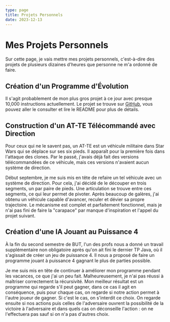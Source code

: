 ```yaml
---
type: page
title: Projets Personnels
date: 2023-12-13
---
```


# Mes Projets Personnels

Sur cette page, je vais mettre mes projets personnels, c'est-à-dire des projets de plusieurs dizaines d'heures que personne ne m'a ordonné de faire.

## Création d'un Programme d'Évolution

Il s'agit probablement de mon plus gros projet à ce jour avec presque 10,000 instructions actuellement. Le projet se trouve sur [GitHub](https://github.com/JRLapierre/Evolution1), vous pouvez aller le consulter et lire le README pour plus de détails.

## Construction d'un AT-TE Télécommandé avec Direction

Pour ceux qui ne le savent pas, un AT-TE est un véhicule militaire dans Star Wars qui se déplace sur ses six pieds. Il apparaît pour la première fois dans l'attaque des clones. Par le passé, j'avais déjà fait des versions télécommandées de ce véhicule, mais ces versions n'avaient aucun système de direction.

Début septembre, je me suis mis en tête de refaire un tel véhicule avec un système de direction. Pour cela, j'ai décidé de le découper en trois segments, un par paire de pieds. Une articulation se trouve entre ces segments, ce qui leur permet de pivoter. Après beaucoup de galères, j'ai obtenu un véhicule capable d'avancer, reculer et dévier sa propre trajectoire. Le mécanisme est complet et parfaitement fonctionnel, mais je n'ai pas fini de faire la "carapace" par manque d'inspiration et l'appel du projet suivant.

## Création d'une IA Jouant au Puissance 4

À la fin du second semestre de BUT, l'un des profs nous a donné un travail supplémentaire non obligatoire après qu'on ait fini le dernier TP Java, où il s'agissait de créer un jeu de puissance 4. Il nous a proposé de faire un programme jouant à puissance 4 gagnant le plus de parties possible.

Je me suis mis en tête de continuer à améliorer mon programme pendant les vacances, ce que j'ai un peu fait. Malheureusement, je n'ai pas réussi à maîtriser correctement la récursivité. Mon meilleur résultat est un programme qui regarde s'il peut gagner, dans ce cas il agit en conséquence, puis pour chaque cas, on regarde si notre action permet à l'autre joueur de gagner. Si c'est le cas, on s'interdit ce choix. On regarde ensuite si nos actions puis celles de l'adversaire ouvrent la possibilité de la victoire à l'adversaire et dans quels cas on déconseille l'action : on ne l'effectuera pas sauf si on n'a pas d'autres choix.

